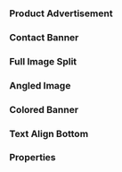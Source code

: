 
<Meta of={CtaPaidStories} />

### Product Advertisement

<Canvas className="sbdocs-nopadding" of={CtaPaidStories.ProductAdvertisement} />

### Contact Banner

<Canvas className="sbdocs-nopadding" of={CtaPaidStories.ContactBanner} />

### Full Image Split

<Canvas className="sbdocs-nopadding" of={CtaPaidStories.FullImageSplit} />

### Angled Image

<Canvas className="sbdocs-nopadding" of={CtaPaidStories.AngledImage} />

### Colored Banner

<Canvas className="sbdocs-nopadding" of={CtaPaidStories.ColoredBanner} />

### Text Align Bottom

<Canvas className="sbdocs-nopadding" of={CtaPaidStories.TextAlignBottom} />

### Properties

<ArgTypes />
